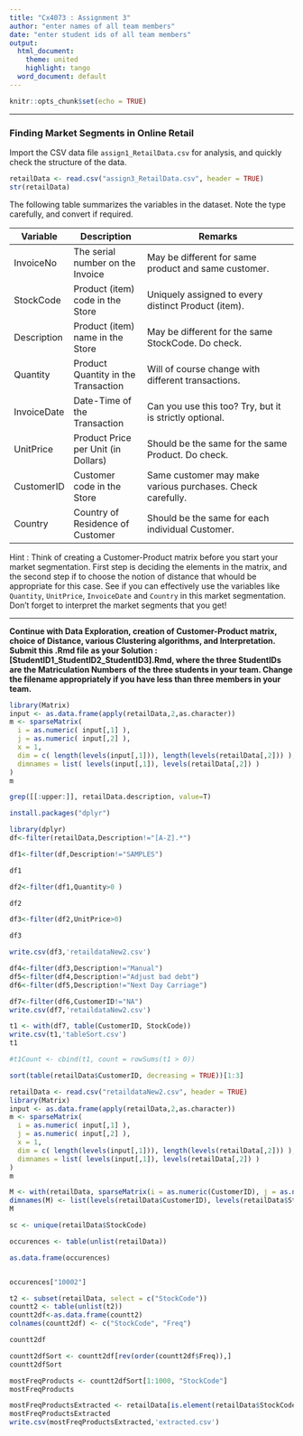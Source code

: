 ```yaml
---
title: "Cx4073 : Assignment 3"
author: "enter names of all team members"
date: "enter student ids of all team members"
output:
  html_document:
    theme: united
    highlight: tango
  word_document: default
---
```


```r
knitr::opts_chunk$set(echo = TRUE)
```

---

### Finding Market Segments in Online Retail

Import the CSV data file `assign1_RetailData.csv` for analysis, and quickly check the structure of the data.

```r
retailData <- read.csv("assign3_RetailData.csv", header = TRUE)
str(retailData)
```

The following table summarizes the variables in the dataset. Note the type carefully, and convert if required.

| Variable | Description | Remarks | 
| -------- | ------------------- | ------------------------------------------ |
| InvoiceNo | The serial number on the Invoice | May be different for same product and same customer. |
| StockCode | Product (item) code in the Store | Uniquely assigned to every distinct Product (item). |
| Description | Product (item) name in the Store | May be different for the same StockCode. Do check. |
| Quantity | Product Quantity in the Transaction | Will of course change with different transactions. |
| InvoiceDate | Date-Time of the Transaction | Can you use this too? Try, but it is strictly optional. |
| UnitPrice | Product Price per Unit (in Dollars) | Should be the same for the same Product. Do check. |
| CustomerID | Customer code in the Store | Same customer may make various purchases. Check carefully. |
| Country | Country of Residence of Customer | Should be the same for each individual Customer. |

Hint : Think of creating a Customer-Product matrix before you start your market segmentation. First step is deciding the elements in the matrix, and the second step if to choose the notion of distance that whould be appropriate for this case. See if you can effectively use the variables like `Quantity`, `UnitPrice`, `InvoiceDate` and `Country` in this market segmentation. Don't forget to interpret the market segments that you get!

---

**Continue with Data Exploration, creation of Customer-Product matrix, choice of Distance, various Clustering algorithms, and Interpretation. Submit this .Rmd file as your Solution : [StudentID1_StudentID2_StudentID3].Rmd, where the three StudentIDs are the Matriculation Numbers of the three students in your team. Change the filename appropriately if you have less than three members in your team.**
```r

library(Matrix)
input <- as.data.frame(apply(retailData,2,as.character))
m <- sparseMatrix( 
  i = as.numeric( input[,1] ),
  j = as.numeric( input[,2] ),
  x = 1,
  dim = c( length(levels(input[,1])), length(levels(retailData[,2])) ),
  dimnames = list( levels(input[,1]), levels(retailData[,2]) )
)
m
```

```r
grep([[:upper:]], retailData.description, value=T) 
```
```r
install.packages("dplyr")
```

```r
library(dplyr)
df<-filter(retailData,Description!="[A-Z].*")
```

```r
df1<-filter(df,Description!="SAMPLES")
```

```r
df1
```

```r
df2<-filter(df1,Quantity>0 )
```

```r
df2
```

```r
df3<-filter(df2,UnitPrice>0)
```

```r
df3
```

```r
write.csv(df3,'retaildataNew2.csv')
```

```r
df4<-filter(df3,Description!="Manual")
df5<-filter(df4,Description!="Adjust bad debt")
df6<-filter(df5,Description!="Next Day Carriage")


```

```r
df7<-filter(df6,CustomerID!="NA")
write.csv(df7,'retaildataNew2.csv')
```

```r
t1 <- with(df7, table(CustomerID, StockCode))
write.csv(t1,'tableSort.csv')
t1

#t1Count <- cbind(t1, count = rowSums(t1 > 0))

```


```r

sort(table(retailData$CustomerID, decreasing = TRUE))[1:3]
```


```r
retailData <- read.csv("retaildataNew2.csv", header = TRUE)
library(Matrix)
input <- as.data.frame(apply(retailData,2,as.character))
m <- sparseMatrix( 
  i = as.numeric( input[,1] ),
  j = as.numeric( input[,2] ),
  x = 1,
  dim = c( length(levels(input[,1])), length(levels(retailData[,2])) ),
  dimnames = list( levels(input[,1]), levels(retailData[,2]) )
)
m
```

```r

M <- with(retailData, sparseMatrix(i = as.numeric(CustomerID), j = as.numeric(StockCode), x= as.numeric(Quantity * UnitPrice)))
dimnames(M) <- list(levels(retailData$CustomerID), levels(retailData$StockCode))
M

sc <- unique(retailData$StockCode)

occurences <- table(unlist(retailData))

as.data.frame(occurences)


occurences["10002"]
```


```r

t2 <- subset(retailData, select = c("StockCode"))
countt2 <- table(unlist(t2))
countt2df<-as.data.frame(countt2)
colnames(countt2df) <- c("StockCode", "Freq")

countt2df

countt2dfSort <- countt2df[rev(order(countt2df$Freq)),]
countt2dfSort

mostFreqProducts <- countt2dfSort[1:1000, "StockCode"]
mostFreqProducts

mostFreqProductsExtracted <- retailData[is.element(retailData$StockCode, mostFreqProducts),]
mostFreqProductsExtracted
write.csv(mostFreqProductsExtracted,'extracted.csv')
```

